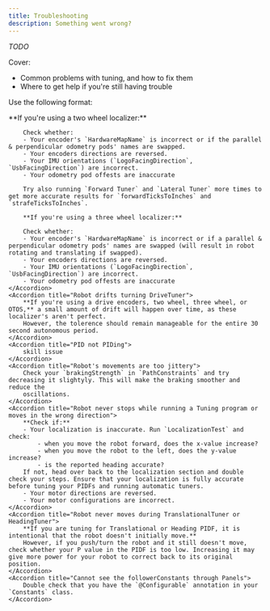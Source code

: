 ```yaml
---
title: Troubleshooting
description: Something went wrong?
---
```



*TODO*

Cover:
- Common problems with tuning, and how to fix them
- Where to get help if you're still having trouble

Use the following format:

<Accordions type="single">
    <Accordion title="Bad Localization">
        **If you're using a two wheel localizer:**
        
        Check whether: 
        - Your encoder's `HardwareMapName` is incorrect or if the parallel & perpendicular odometry pods' names are swapped.
        - Your encoders directions are reversed.
        - Your IMU orientations (`LogoFacingDirection`, `UsbFacingDirection`) are incorrect.
        - Your odometry pod offests are inaccurate

        Try also running `Forward Tuner` and `Lateral Tuner` more times to get more accurate results for `forwardTicksToInches` and `strafeTicksToInches`.
        
        **If you're using a three wheel localizer:**
        
        Check whether: 
        - Your encoder's `HardwareMapName` is incorrect or if a parallel & perpendicular odometry pods' names are swapped (will result in robot rotating and translating if swapped).
        - Your encoders directions are reversed.
        - Your IMU orientations (`LogoFacingDirection`, `UsbFacingDirection`) are incorrect.
        - Your odometry pod offests are inaccurate
    </Accordion>
    <Accordion title="Robot drifts turning DriveTuner">
        **If you're using a drive encoders, two wheel, three wheel, or OTOS,** a small amount of drift will happen over time, as these localizer's aren't perfect. 
        However, the tolerence should remain manageable for the entire 30 second autonomous period.
    </Accordion>
    <Accordion title="PID not PIDing">
        skill issue
    </Accordion>
    <Accordion title="Robot's movements are too jittery">
        Check your `brakingStrength` in `PathConstraints` and try decreasing it slightyly. This will make the braking smoother and reduce the
        oscillations.
    </Accordion>
    <Accordion title="Robot never stops while running a Tuning program or moves in the wrong direction">
        **Check if:** 
        - Your localization is inaccurate. Run `LocalizationTest` and check: 
            - when you move the robot forward, does the x-value increase?
            - when you move the robot to the left, does the y-value increase?
            - is the reported heading accurate?
        If not, head over back to the localization section and double check your steps. Ensure that your localization is fully accurate before tuning your PIDFs and running automatic tuners. 
        - Your motor directions are reversed. 
        - Your motor configurations are incorrect.
    </Accordion>
    <Accordion title="Robot never moves during TranslationalTuner or HeadingTuner">
        **If you are tuning for Translational or Heading PIDF, it is intentional that the robot doesn't initially move.**
        However, if you push/turn the robot and it still doesn't move, check whether your P value in the PIDF is too low. Increasing it may give more power for your robot to correct back to its original position. 
    </Accordion>
    <Accordion title="Cannot see the followerConstants through Panels">
        Double check that you have the `@Configurable` annotation in your `Constants` class. 
    </Accordion>
</Accordions>